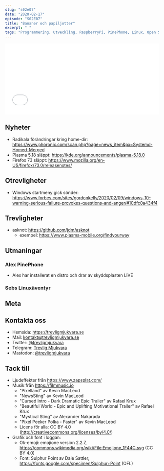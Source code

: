 ```yaml
---
slug: "s02e07"
date: "2020-02-17"
episode: "S02E07"
title: "Bananer och papiljotter"
excerpt: " "
tags: "Programmering, Utveckling, RaspberryPi, PinePhone, Linux, Open Source, UBPorts, Ubuntu Touch, Firefox, KDE, Plasma, Systemd"
---
```



<SEO title="S02E07 - Bananer" />
<div style="width: 100%;">

<iframe src="____________" width="100%" height="232" frameborder="0" allowtransparency="true" allow="encrypted-media"></iframe>

</div>

## Nyheter

- Radikala förändringar kring home-dir: https://www.phoronix.com/scan.php?page=news_item&px=Systemd-Homed-Merged
- Plasma 5.18 släppt: https://kde.org/announcements/plasma-5.18.0
- Firefox 73 släppt: https://www.mozilla.org/en-US/firefox/73.0/releasenotes/


## Otrevligheter

- Windows startmeny gick sönder: https://www.forbes.com/sites/gordonkelly/2020/02/09/windows-10-warning-serious-failure-provokes-questions-and-anger/#10dfc0a434f4

## Trevligheter

- asknot: https://github.com/jdm/asknot 
  - exempel: https://www.plasma-mobile.org/findyourway

## Utmaningar

### Alex PinePhone

- Alex har installerat en distro och drar av skyddsplasten LIVE

### Sebs Linuxäventyr


## Meta


## Kontakta oss

- Hemsida: https://trevligmjukvara.se
- Mail: kontakt@trevligmjukvara.se
- Twitter: [@trevligmjukvara](https://twitter.com/trevligmjukvara)
- Telegram: [Trevlig Mjukvara](https://t.me/trevligmjukvara)
- Mastodon: [@trevligmjukvara](https://mastodon.linuxkompis.se/@trevligmjukvara)

## Tack till

- Ljudeffekter från https://www.zapsplat.com/
- Musik från https://filmmusic.io
  - "Pixelland" av Kevin MacLeod
  - "NewsSting" av Kevin MacLeod
  - "Cursed Intro - Dark Dramatic Epic Trailer" av Rafael Krux
  - "Beautiful World - Epic and Uplifting Motivational Trailer" av Rafael Krux
  - "Mystical Sting" av Alexander Nakarada
  - "Pixel Peeker Polka - Faster" av Kevin MacLeod
  - Licens för alla: CC BY 4.0 (http://creativecommons.org/licenses/by/4.0/)
- Grafik och font i loggan:
  - Ok-emoji: emojione version 2.2.7, https://commons.wikimedia.org/wiki/File:Emojione_1F44C.svg (CC BY 4.0)
  - Font: Sulphur Point av Dale Sattler, https://fonts.google.com/specimen/Sulphur+Point (OFL)
